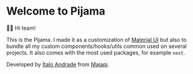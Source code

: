 
<Meta title="Introduction" />

# Welcome to Pijama

🙋‍♂️ Hi team!

This is the Pijama. I made it as a customization of [Material UI](https://material-ui.com/) but also to bundle all my custom components/hooks/utils common used on
several projects. It also comes with the most used packages, for example `next`.

Developed by [Ítalo Andrade](https://italodeandra.de) from [Majapi](https://majapi.com).
